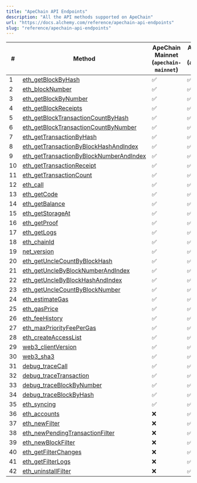 ```yaml
---
title: "ApeChain API Endpoints"
description: "All the API methods supported on ApeChain"
url: "https://docs.alchemy.com/reference/apechain-api-endpoints"
slug: "reference/apechain-api-endpoints"
---
```


| #  | Method                                                                                         | **ApeChain Mainnet (`apechain-mainnet`)** | **ApeChain Curtis (`apechain-curtis`)** |
| -- | ---------------------------------------------------------------------------------------------- | ----------------------------------------- | --------------------------------------- |
| 1  | [eth\_getBlockByHash](/reference/eth-getblockbyhash)                                           | ✅                                         | ✅                                       |
| 2  | [eth\_blockNumber](/reference/eth-blocknumber)                                                 | ✅                                         | ✅                                       |
| 3  | [eth\_getBlockByNumber](/reference/eth-getblockbynumber)                                       | ✅                                         | ✅                                       |
| 4  | [eth\_getBlockReceipts](/reference/eth-getblockreceipts)                                       | ✅                                         | ✅                                       |
| 5  | [eth\_getBlockTransactionCountByHash](/reference/eth-getblocktransactioncountbyhash)           | ✅                                         | ✅                                       |
| 6  | [eth\_getBlockTransactionCountByNumber](/reference/eth-getblocktransactioncountbynumber)       | ✅                                         | ✅                                       |
| 7  | [eth\_getTransactionByHash](/reference/eth-gettransactionbyhash)                               | ✅                                         | ✅                                       |
| 8  | [eth\_getTransactionByBlockHashAndIndex](/reference/eth-gettransactionbyblockhashandindex)     | ✅                                         | ✅                                       |
| 9  | [eth\_getTransactionByBlockNumberAndIndex](/reference/eth-gettransactionbyblocknumberandindex) | ✅                                         | ✅                                       |
| 10 | [eth\_getTransactionReceipt](/reference/eth-gettransactionreceipt)                             | ✅                                         | ✅                                       |
| 11 | [eth\_getTransactionCount](/reference/eth-gettransactioncount)                                 | ✅                                         | ✅                                       |
| 12 | [eth\_call](/reference/eth-call)                                                               | ✅                                         | ✅                                       |
| 13 | [eth\_getCode](/reference/eth-getcode)                                                         | ✅                                         | ✅                                       |
| 14 | [eth\_getBalance](/reference/eth-getbalance)                                                   | ✅                                         | ✅                                       |
| 15 | [eth\_getStorageAt](/reference/eth-getstorageat)                                               | ✅                                         | ✅                                       |
| 16 | [eth\_getProof](/reference/eth-getproof)                                                       | ✅                                         | ✅                                       |
| 17 | [eth\_getLogs](/reference/eth-getlogs)                                                         | ✅                                         | ✅                                       |
| 18 | [eth\_chainId](/reference/eth-chainid)                                                         | ✅                                         | ✅                                       |
| 19 | [net\_version](/reference/net-version)                                                         | ✅                                         | ✅                                       |
| 20 | [eth\_getUncleCountByBlockHash](/reference/eth-getunclecountbyblockhash)                       | ✅                                         | ✅                                       |
| 21 | [eth\_getUncleByBlockNumberAndIndex](/reference/eth-getunclebyblocknumberandindex)             | ✅                                         | ✅                                       |
| 22 | [eth\_getUncleByBlockHashAndIndex](/reference/eth-getunclebyblockhashandindex)                 | ✅                                         | ✅                                       |
| 23 | [eth\_getUncleCountByBlockNumber](/reference/eth-getunclecountbyblocknumber)                   | ✅                                         | ✅                                       |
| 24 | [eth\_estimateGas](/reference/eth-estimategas)                                                 | ✅                                         | ✅                                       |
| 25 | [eth\_gasPrice](/reference/eth-gasprice)                                                       | ✅                                         | ✅                                       |
| 26 | [eth\_feeHistory](/reference/eth-feehistory)                                                   | ✅                                         | ✅                                       |
| 27 | [eth\_maxPriorityFeePerGas](/reference/eth-maxpriorityfeepergas)                               | ✅                                         | ✅                                       |
| 28 | [eth\_createAccessList](/reference/eth-createaccesslist)                                       | ✅                                         | ✅                                       |
| 29 | [web3\_clientVersion](/reference/web3-clientversion)                                           | ✅                                         | ✅                                       |
| 30 | [web3\_sha3](/reference/web3-sha3)                                                             | ✅                                         | ✅                                       |
| 31 | [debug\_traceCall](/reference/debug-tracecall)                                                 | ✅                                         | ✅                                       |
| 32 | [debug\_traceTransaction](/reference/debug-tracetransaction)                                   | ✅                                         | ✅                                       |
| 33 | [debug\_traceBlockByNumber](/reference/debug-traceblockbynumber)                               | ✅                                         | ✅                                       |
| 34 | [debug\_traceBlockByHash](/reference/debug-traceblockbyhash)                                   | ✅                                         | ✅                                       |
| 35 | [eth\_syncing](/reference/eth-syncing)                                                         | ✅                                         | ✅                                       |
| 36 | [eth\_accounts](/reference/eth-accounts)                                                       | ❌                                         | ✅                                       |
| 37 | [eth\_newFilter](/reference/eth-newfilter)                                                     | ❌                                         | ✅                                       |
| 38 | [eth\_newPendingTransactionFilter](/reference/eth-newpendingtransactionfilter)                 | ❌                                         | ✅                                       |
| 39 | [eth\_newBlockFilter](/reference/eth-newblockfilter)                                           | ❌                                         | ✅                                       |
| 40 | [eth\_getFilterChanges](/reference/eth-getfilterchanges)                                       | ❌                                         | ✅                                       |
| 41 | [eth\_getFilterLogs](/reference/eth-getfilterlogs)                                             | ❌                                         | ✅                                       |
| 42 | [eth\_uninstallFilter](/reference/eth-uninstallfilter)                                         | ❌                                         | ✅                                       |
